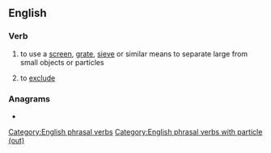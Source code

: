 {{also|screenout}}
==English==

===Verb===
{{head|en|verb}}

# to use a [[screen]], [[grate]], [[sieve]] or similar means to separate large from small objects or particles
# {{lb|en|figuratively}} to [[exclude]]

===Anagrams===
* {{anagrams|en|Eurocents}}

[[Category:English phrasal verbs]]
[[Category:English phrasal verbs with particle (out)]]